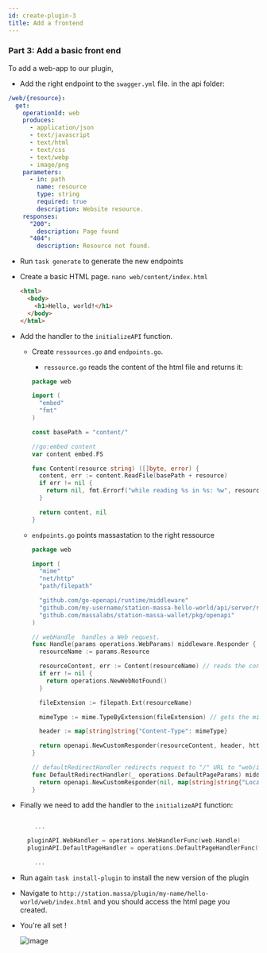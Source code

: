 ```yaml
---
id: create-plugin-3
title: Add a frontend
---
```


### Part 3: Add a basic front end

To add a web-app to our plugin,

- Add the right endpoint to the `swagger.yml` file. in the api folder:

```yaml
/web/{resource}:
  get:
    operationId: web
    produces:
      - application/json
      - text/javascript
      - text/html
      - text/css
      - text/webp
      - image/png
    parameters:
      - in: path
        name: resource
        type: string
        required: true
        description: Website resource.
    responses:
      "200":
        description: Page found
      "404":
        description: Resource not found.
```

- Run `task generate` to generate the new endpoints
- Create a basic HTML page.
  `nano web/content/index.html`
  ```html
  <html>
    <body>
      <h1>Hello, world!</h1>
    </body>
  </html>
  ```
- Add the handler to the `initializeAPI` function.

  - Create `ressources.go` and `endpoints.go`.

    - `ressource.go` reads the content of the html file and returns it:

    ```go
    package web

    import (
      "embed"
      "fmt"
    )

    const basePath = "content/"

    //go:embed content
    var content embed.FS

    func Content(resource string) ([]byte, error) {
      content, err := content.ReadFile(basePath + resource)
      if err != nil {
        return nil, fmt.Errorf("while reading %s in %s: %w", resource, basePath, err)
      }

      return content, nil
    }
    ```

  - `endpoints.go` points massastation to the right ressource

    ```go
    package web

    import (
      "mime"
      "net/http"
      "path/filepath"

      "github.com/go-openapi/runtime/middleware"
      "github.com/my-username/station-massa-hello-world/api/server/restapi/operations"
      "github.com/massalabs/station-massa-wallet/pkg/openapi"
    )

    // webHandle  handles a Web request.
    func Handle(params operations.WebParams) middleware.Responder {
      resourceName := params.Resource

      resourceContent, err := Content(resourceName) // reads the content of the html file
      if err != nil {
        return operations.NewWebNotFound()
      }

      fileExtension := filepath.Ext(resourceName)

      mimeType := mime.TypeByExtension(fileExtension) // gets the mime type of the file

      header := map[string]string{"Content-Type": mimeType}

      return openapi.NewCustomResponder(resourceContent, header, http.StatusOK) // returns the content of the html file
    }

    // defaultRedirectHandler redirects request to "/" URL to "web/index.html".
    func DefaultRedirectHandler(_ operations.DefaultPageParams) middleware.Responder {
      return openapi.NewCustomResponder(nil, map[string]string{"Location": "web/index.html"}, http.StatusPermanentRedirect) // redirects to the html file
    }
    ```

- Finally we need to add the handler to the `initializeAPI` function:

  ```go

      ...

    pluginAPI.WebHandler = operations.WebHandlerFunc(web.Handle)
    pluginAPI.DefaultPageHandler = operations.DefaultPageHandlerFunc(web.DefaultRedirectHandler)

      ...
  ```

- Run again `task install-plugin` to install the new version of the plugin
- Navigate to `http://station.massa/plugin/my-name/hello-world/web/index.html` and you should access the html page you created.
- You're all set !

  ![image](./hello-world-front.png)
